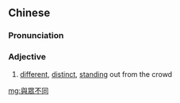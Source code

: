 {{also|与众不同}}
==Chinese==
{{zh-forms|s=与众不同}}

===Pronunciation===
{{zh-pron
|m=yǔzhòng不tóng
|c=jyu5 zung3 bat1 tung4
|cat=a
}}

===Adjective===
{{zh-adj}}

# [[different]], [[distinct]], [[stand]]ing out from the crowd

[[mg:與眾不同]]